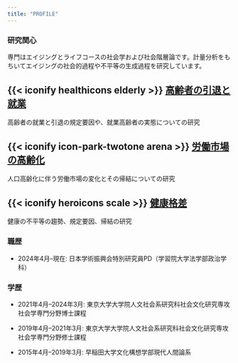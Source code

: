 ```yaml
---
title: "PROFILE"
---
```


### 研究関心

専門はエイジングとライフコースの社会学および社会階層論です。計量分析をもちいてエイジングの社会的過程や不平等の生成過程を研究しています。

::: {.callout-caution appearance="minimal"}

## {{< iconify healthicons elderly >}} [高齢者の引退と就業](../research/index.html#category=Older%20Workers)

高齢者の就業と引退の規定要因や、就業高齢者の実態についての研究
:::

::: {.callout-caution appearance="minimal"}

## {{< iconify icon-park-twotone arena >}} [労働市場の高齢化](../research/index.html#category=Labor%20Market)

人口高齢化に伴う労働市場の変化とその帰結についての研究
:::

::: {.callout-caution appearance="minimal"}

## {{< iconify heroicons scale >}} [健康格差](../research/index.html#category=Health)

健康の不平等の趨勢、規定要因、帰結の研究
:::

### 職歴
 <!-- {{< iconify fa-solid chalkboard-teacher >}}  -->

- 2024年4月–現在: 日本学術振興会特別研究員PD（学習院大学法学部政治学科）

<!-- ![](../image/career.svg){fig-align="left" width=700} -->

### 学歴
 <!-- {{< iconify mdi education-outline >}} -->

- 2021年4月–2024年3月: 東京大学大学院人文社会系研究科社会文化研究専攻社会学専門分野博士課程

- 2019年4月–2021年3月: 東京大学大学院人文社会系研究科社会文化研究専攻社会学専門分野修士課程

- 2015年4月–2019年3月: 早稲田大学文化構想学部現代人間論系

<!-- ![](../image/education.svg){fig-align="left" width=700} -->
